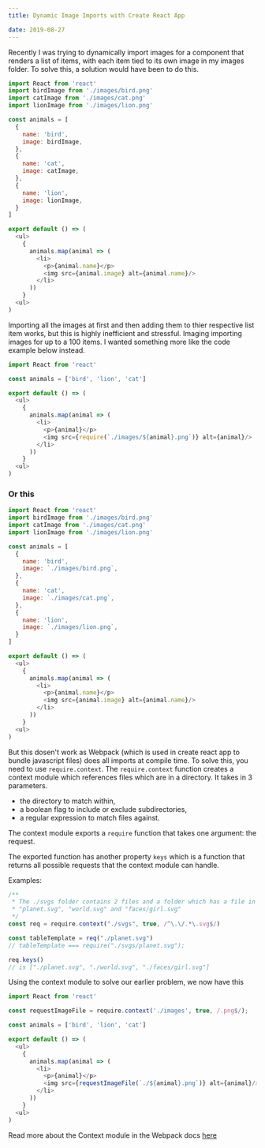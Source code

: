 ```yaml
---
title: Dynamic Image Imports with Create React App

date: 2019-08-27
---
```


Recently I was trying to dynamically import images for a component that renders a list of items, with each item tied to its own image in my images folder.
To solve this, a solution would have been to do this.


```js
import React from 'react'
import birdImage from './images/bird.png'
import catImage from './images/cat.png'
import lionImage from './images/lion.png'

const animals = [
  {
    name: 'bird',
    image: birdImage,
  },
  {
    name: 'cat',
    image: catImage,
  },
  {
    name: 'lion',
    image: lionImage,
  }
]

export default () => (
  <ul>
    {
      animals.map(animal => (
        <li>
          <p>{animal.name}</p>
          <img src={animal.image} alt={animal.name}/>
        </li>
      ))
    }
  <ul>
)
```


Importing all the images at first and then adding them to thier respective list item works, but this is highly inefficient and stressful. Imaging importing images for up to a 100 items. I wanted something more like the code example below instead.


```js
import React from 'react'

const animals = ['bird', 'lion', 'cat']

export default () => (
  <ul>
    {
      animals.map(animal => (
        <li>
          <p>{animal}</p>
          <img src={require(`./images/${animal}.png`)} alt={animal}/>
        </li>
      ))
    }
  <ul>
)
```


### Or this

```js
import React from 'react'
import birdImage from './images/bird.png'
import catImage from './images/cat.png'
import lionImage from './images/lion.png'

const animals = [
  {
    name: 'bird',
    image: `./images/bird.png`,
  },
  {
    name: 'cat',
    image: `./images/cat.png`,
  },
  {
    name: 'lion',
    image: `./images/lion.png`,
  }
]

export default () => (
  <ul>
    {
      animals.map(animal => (
        <li>
          <p>{animal.name}</p>
          <img src={animal.image} alt={animal.name}/>
        </li>
      ))
    }
  <ul>
)
```


But this dosen't work as Webpack (which is used in create react app to bundle javascript files) does all imports at compile time.
To solve this, you need to use `require.context`.
The `require.context` function creates a context module which references files which are in a directory. It takes in 3 parameters.

- the directory to match within,
- a boolean flag to include or exclude subdirectories,
- a regular expression to match files against.

The context module exports a `require` function that takes one argument: the request.

The exported function has another property `keys` which is a function that returns all possible requests that the context module can handle.

Examples:


```js
/**
 * The ./svgs folder contains 2 files and a folder which has a file in it
 * "planet.svg", "world.svg" and "faces/girl.svg"
 */
const req = require.context("./svgs", true, /^\.\/.*\.svg$/)

const tableTemplate = req("./planet.svg")
// tableTemplate === require("./svgs/planet.svg");

req.keys()
// is ["./planet.svg", "./world.svg", "./faces/girl.svg"]
```

Using the context module to solve our earlier problem, we now have this

```js
import React from 'react'

const requestImageFile = require.context('./images', true, /.png$/);

const animals = ['bird', 'lion', 'cat']

export default () => (
  <ul>
    {
      animals.map(animal => (
        <li>
          <p>{animal}</p>
          <img src={requestImageFile(`./${animal}.png`)} alt={animal}/>
        </li>
      ))
    }
  <ul>
)
```


Read more about the Context module in the Webpack docs [here](https://webpack.js.org/guides/dependency-management/#requirecontext)
